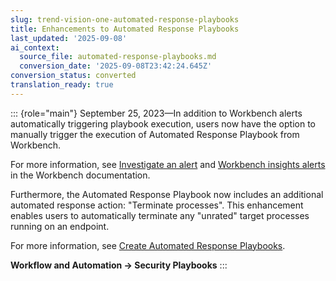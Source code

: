 ```yaml
---
slug: trend-vision-one-automated-response-playbooks
title: Enhancements to Automated Response Playbooks
last_updated: '2025-09-08'
ai_context:
  source_file: automated-response-playbooks.md
  conversion_date: '2025-09-08T23:42:24.645Z'
conversion_status: converted
translation_ready: true
---
```


::: {role="main"}
September 25, 2023—In addition to Workbench alerts automatically triggering playbook execution, users now have the option to manually trigger the execution of Automated Response Playbook from Workbench.

For more information, see [Investigate an alert](investigating-alert.mdx) and [Workbench insights alerts](alerts-workbench-insights.mdx) in the Workbench documentation.

Furthermore, the Automated Response Playbook now includes an additional automated response action: "Terminate processes". This enhancement enables users to automatically terminate any "unrated" target processes running on an endpoint.

For more information, see [Create Automated Response Playbooks](create-automated-response-playbooks.mdx).

**Workflow and Automation → Security Playbooks**
:::
